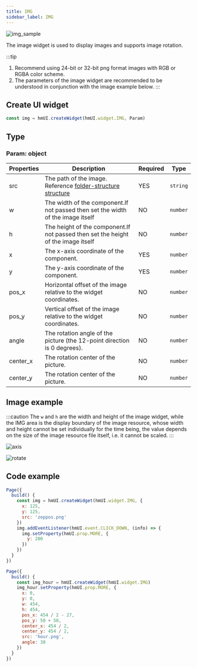 ```yaml
---
title: IMG
sidebar_label: IMG
---
```


![img_sample](/img/api/img_sample.jpg)

The image widget is used to display images and supports image rotation.

:::tip
1. Recommend using 24-bit or 32-bit png format images with RGB or RGBA color scheme.
2. The parameters of the image widget are recommended to be understood in conjunction with the image example below.
:::

## Create UI widget

```js
const img = hmUI.createWidget(hmUI.widget.IMG, Param)
```

## Type

### Param: object

| Properties | Description                                                                                                         | Required | Type     |
| ---------- | ------------------------------------------------------------------------------------------------------------------- | -------- | -------- |
| src        | The path of the image. Reference [folder-structure structure](../../../../guides/architecture/folder-structure.mdx) | YES      | `string` |
| w          | The width of the component.If not passed then set the width of the image itself                                     | NO       | `number` |
| h          | The height of the component.If not passed then set the height of the image itself                                   | NO       | `number` |
| x          | The x-axis coordinate of the component.                                                                             | YES      | `number` |
| y          | The y-axis coordinate of the component.                                                                             | YES      | `number` |
| pos_x      | Horizontal offset of the image relative to the widget coordinates.                                                  | NO       | `number` |
| pos_y      | Vertical offset of the image relative to the widget coordinates.                                                   | NO       | `number` |
| angle      | The rotation angle of the picture (the 12-point direction is 0 degrees).                                            | NO       | `number` |
| center_x   | The rotation center of the picture.                                                                                 | NO       | `number` |
| center_y   | The rotation center of the picture.                                                                                 | NO       | `number` |

## Image example

:::caution
The `w` and `h` are the width and height of the image widget, while the IMG area is the display boundary of the image resource, whose width and height cannot be set individually for the time being, the value depends on the size of the image resource file itself, i.e. it cannot be scaled.
:::

![axis](/img/api/img_pos.jpg)

![rotate](/img/api/img_angle.jpg)

## Code example

```js
Page({
  build() {
    const img = hmUI.createWidget(hmUI.widget.IMG, {
      x: 125,
      y: 125,
      src: 'zeppos.png'
    })
    img.addEventListener(hmUI.event.CLICK_DOWN, (info) => {
      img.setProperty(hmUI.prop.MORE, {
        y: 200
      })
    })
  }
})
```

```js
Page({
  build() {
    const img_hour = hmUI.createWidget(hmUI.widget.IMG)
    img_hour.setProperty(hmUI.prop.MORE, {
      x: 0,
      y: 0,
      w: 454,
      h: 454,
      pos_x: 454 / 2 - 27,
      pos_y: 50 + 50,
      center_x: 454 / 2,
      center_y: 454 / 2,
      src: 'hour.png',
      angle: 30
    })
  }
})
```
